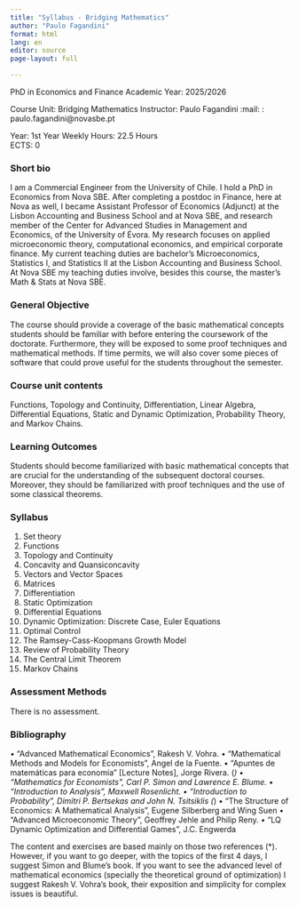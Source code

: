 ```yaml
---
title: "Syllabus - Bridging Mathematics"
author: "Paulo Fagandini"
format: html
lang: en
editor: source
page-layout: full

---
```


PhD in Economics and Finance
Academic Year: 2025/2026

Course Unit: Bridging Mathematics
Instructor: Paulo Fagandini
:mail: : paulo.fagandini@novasbe.pt

Year: 1st Year
Weekly Hours: 22.5 Hours  
ECTS: 0

### Short bio

I am a Commercial Engineer from the University of Chile. I hold a PhD in Economics from Nova SBE. After completing a postdoc in Finance, here at Nova as well, I became Assistant Professor of Economics (Adjunct) at the Lisbon Accounting and Business School and at Nova SBE, and research member of the Center for Advanced Studies in Management and Economics, of the University of Évora. My research focuses on applied microeconomic theory, computational economics, and empirical corporate finance. My current teaching duties are bachelor’s Microeconomics, Statistics I, and Statistics II at the Lisbon Accounting and Business School. At Nova SBE my teaching duties involve, besides this course, the master’s Math & Stats at Nova SBE.

### General Objective

The course should provide a coverage of the basic mathematical concepts students should be familiar with before entering the coursework of the doctorate. Furthermore, they will be exposed to some proof techniques and mathematical methods. If time permits, we will also cover some pieces of software that could prove useful for the students throughout the semester.

### Course unit contents

Functions, Topology and Continuity, Differentiation, Linear Algebra, Differential Equations, Static and Dynamic Optimization, Probability Theory, and Markov Chains.

### Learning Outcomes

Students should become familiarized with basic mathematical concepts that are crucial for the understanding of the subsequent doctoral courses. Moreover, they should be familiarized with proof techniques and the use of some classical theorems.

### Syllabus

1. Set theory
2. Functions
3. Topology and Continuity
4. Concavity and Quansiconcavity
5. Vectors and Vector Spaces
6. Matrices
7. Differentiation
8. Static Optimization
9. Differential Equations
10. Dynamic Optimization: Discrete Case, Euler Equations
11. Optimal Control
12. The Ramsey-Cass-Koopmans Growth Model
13. Review of Probability Theory
14. The Central Limit Theorem
15. Markov Chains

### Assessment Methods

There is no assessment.


### Bibliography

•	“Advanced Mathematical Economics”, Rakesh V. Vohra.
•	“Mathematical Methods and Models for Economists”, Angel de la Fuente.
•	“Apuntes de matemáticas para economía” [Lecture Notes], Jorge Rivera. (*)
•	“Mathematics for Economists”, Carl P. Simon and Lawrence E. Blume.
•	“Introduction to Analysis”, Maxwell Rosenlicht.
•	“Introduction to Probability”, Dimitri P. Bertsekas and John N. Tsitsiklis (*)
•	“The Structure of Economics: A Mathematical Analysis”, Eugene Silberberg and Wing Suen
•	“Advanced Microeconomic Theory”, Geoffrey Jehle and Philip Reny.
•	“LQ Dynamic Optimization and Differential Games”, J.C. Engwerda

The content and exercises are based mainly on those two references (*). However, if you want to go deeper, with the topics of the first 4 days, I suggest Simon and Blume’s book. If you want to see the advanced level of mathematical economics (specially the theoretical ground of optimization) I suggest Rakesh V. Vohra’s book, their exposition and simplicity for complex issues is beautiful.